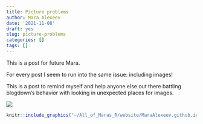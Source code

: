 ```yaml
---
title: Picture problems
author: Mara Alexeev
date: '2021-11-08'
draft: yes
slug: picture-problems
categories: []
tags: []
---
```


This is a post for future Mara. 

For every post I seem to run into the same issue: including images!

This is a post to remind myself and help anyone else out there battling blogdown's behavior with looking in unexpected places for images. 

![](images/tweet_1.png)

```r
knitr::include_graphics("~/All_of_Maras_R/website/MaraAlexeev.github.io/public/images")
```

